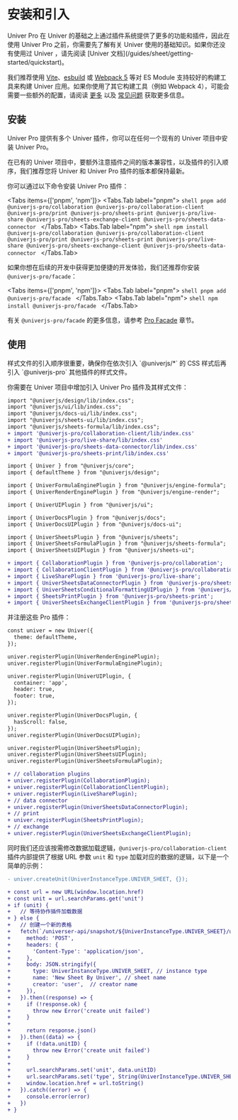 
# 安装和引入

<Callout type="info" emoji="ℹ️">
  Univer Pro 在 Univer 的基础之上通过插件系统提供了更多的功能和插件，因此在使用 Univer Pro 之前，你需要先了解有关 Univer 使用的基础知识。如果你还没有使用过 Univer ，请先阅读 [Univer 文档](/guides/sheet/getting-started/quickstart)。
</Callout>

我们推荐使用 [Vite](https://vitejs.dev/)、[esbuild](https://esbuild.github.io/) 或 [Webpack 5](https://webpack.js.org/) 等对 ES Module 支持较好的构建工具来构建 Univer 应用。如果你使用了其它构建工具（例如 Webpack 4），可能会需要一些额外的配置，请阅读 [更多](/guides/sheet/getting-started/quickstart/#更多) 以及 [常见问题](/guides/sheet/troubleshooting) 获取更多信息。

## 安装

Univer Pro 提供有多个 Univer 插件，你可以在任何一个现有的 Univer 项目中安装 Univer Pro。

在已有的 Univer 项目中，要额外注意插件之间的版本兼容性，以及插件的引入顺序，我们推荐您将 Univer 和 Univer Pro 插件的版本都保持最新。

你可以通过以下命令安装 Univer Pro 插件：

<Tabs items={['pnpm', 'npm']}>
  <Tabs.Tab label="pnpm">
    ```shell
    pnpm add @univerjs-pro/collaboration @univerjs-pro/collaboration-client @univerjs-pro/print @univerjs-pro/sheets-print @univerjs-pro/live-share @univerjs-pro/sheets-exchange-client @univerjs-pro/sheets-data-connector
    ```
  </Tabs.Tab>
  <Tabs.Tab label="npm">
    ```shell
    npm install @univerjs-pro/collaboration @univerjs-pro/collaboration-client @univerjs-pro/print @univerjs-pro/sheets-print @univerjs-pro/live-share @univerjs-pro/sheets-exchange-client @univerjs-pro/sheets-data-connector
    ```
  </Tabs.Tab>
</Tabs>

如果你想在后续的开发中获得更加便捷的开发体验，我们还推荐你安装 `@univerjs-pro/facade`：

<Tabs items={['pnpm', 'npm']}>
  <Tabs.Tab label="pnpm">
    ```shell
    pnpm add @univerjs-pro/facade
    ```
  </Tabs.Tab>
  <Tabs.Tab label="npm">
    ```shell
    npm install @univerjs-pro/facade
    ```
  </Tabs.Tab>
</Tabs>

有关 `@univerjs-pro/facade` 的更多信息，请参考 [Pro Facade](/pro/guides/sheet/facade/facade) 章节。

## 使用

<Callout type="info" emoji="ℹ️">
  样式文件的引入顺序很重要，确保你在依次引入 `@univerjs/*` 的 CSS 样式后再引入 `@univerjs-pro` 其他插件的样式文件。
</Callout>

你需要在 Univer 项目中增加引入 Univer Pro 插件及其样式文件：

```diff
import "@univerjs/design/lib/index.css";
import "@univerjs/ui/lib/index.css";
import "@univerjs/docs-ui/lib/index.css";
import "@univerjs/sheets-ui/lib/index.css";
import "@univerjs/sheets-formula/lib/index.css";
+ import '@univerjs-pro/collaboration-client/lib/index.css'
+ import '@univerjs-pro/live-share/lib/index.css'
+ import '@univerjs-pro/sheets-data-connector/lib/index.css'
+ import '@univerjs-pro/sheets-print/lib/index.css'

import { Univer } from "@univerjs/core";
import { defaultTheme } from "@univerjs/design";

import { UniverFormulaEnginePlugin } from "@univerjs/engine-formula";
import { UniverRenderEnginePlugin } from "@univerjs/engine-render";

import { UniverUIPlugin } from "@univerjs/ui";

import { UniverDocsPlugin } from "@univerjs/docs";
import { UniverDocsUIPlugin } from "@univerjs/docs-ui";

import { UniverSheetsPlugin } from "@univerjs/sheets";
import { UniverSheetsFormulaPlugin } from "@univerjs/sheets-formula";
import { UniverSheetsUIPlugin } from "@univerjs/sheets-ui";

+ import { CollaborationPlugin } from '@univerjs-pro/collaboration';
+ import { CollaborationClientPlugin } from '@univerjs-pro/collaboration-client';
+ import { LiveSharePlugin } from '@univerjs-pro/live-share';
+ import { UniverSheetsDataConnectorPlugin } from '@univerjs-pro/sheets-data-connector';
+ import { UniverSheetsConditionalFormattingUIPlugin } from '@univerjs/sheets-conditional-formatting-ui';
+ import { SheetsPrintPlugin } from '@univerjs-pro/sheets-print';
+ import { UniverSheetsExchangeClientPlugin } from '@univerjs-pro/sheets-exchange-client';
```

并注册这些 Pro 插件：

```diff
const univer = new Univer({
  theme: defaultTheme,
});

univer.registerPlugin(UniverRenderEnginePlugin);
univer.registerPlugin(UniverFormulaEnginePlugin);

univer.registerPlugin(UniverUIPlugin, {
  container: 'app',
  header: true,
  footer: true,
});

univer.registerPlugin(UniverDocsPlugin, {
  hasScroll: false,
});
univer.registerPlugin(UniverDocsUIPlugin);

univer.registerPlugin(UniverSheetsPlugin);
univer.registerPlugin(UniverSheetsUIPlugin);
univer.registerPlugin(UniverSheetsFormulaPlugin);

+ // collaboration plugins
+ univer.registerPlugin(CollaborationPlugin);
+ univer.registerPlugin(CollaborationClientPlugin);
+ univer.registerPlugin(LiveSharePlugin);
+ // data connector
+ univer.registerPlugin(UniverSheetsDataConnectorPlugin);
+ // print
+ univer.registerPlugin(SheetsPrintPlugin);
+ // exchange
+ univer.registerPlugin(UniverSheetsExchangeClientPlugin);
```

同时我们还应该按需修改数据加载逻辑，`@univerjs-pro/collaboration-client` 插件内部提供了根据 URL 参数 `unit` 和 `type` 加载对应的数据的逻辑，以下是一个简单的示例：

```diff
- univer.createUnit(UniverInstanceType.UNIVER_SHEET, {});

+ const url = new URL(window.location.href)
+ const unit = url.searchParams.get('unit')
+ if (unit) {
+   // 等待协作插件加载数据
+ } else {
+   // 创建一个新的表格
+   fetch(`/universer-api/snapshot/${UniverInstanceType.UNIVER_SHEET}/unit/-/create`, {
+     method: 'POST',
+     headers: {
+       'Content-Type': 'application/json',
+     },
+     body: JSON.stringify({
+       type: UniverInstanceType.UNIVER_SHEET, // instance type
+       name: 'New Sheet By Univer', // sheet name
+       creator: 'user',  // creator name
+     }),
+   }).then((response) => {
+     if (!response.ok) {
+       throw new Error('create unit failed')
+     }
+
+     return response.json()
+   }).then((data) => {
+     if (!data.unitID) {
+       throw new Error('create unit failed')
+     }
+
+     url.searchParams.set('unit', data.unitID)
+     url.searchParams.set('type', String(UniverInstanceType.UNIVER_SHEET))
+     window.location.href = url.toString()
+   }).catch((error) => {
+     console.error(error)
+   })
+ }
```
